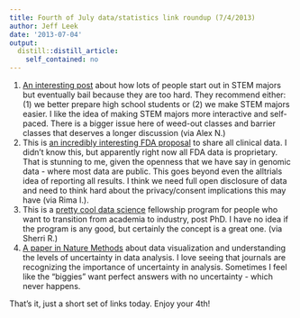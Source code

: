 ```yaml
---
title: Fourth of July data/statistics link roundup (7/4/2013)
author: Jeff Leek
date: '2013-07-04'
output:
  distill::distill_article:
    self_contained: no
---
```


  1. [An interesting post](http://www.slate.com/blogs/moneybox/2013/07/01/science_majors_are_hard_that_s_why_people_don_t_do_them.html) about how lots of people start out in STEM majors but eventually bail because they are too hard. They recommend either: (1) we better prepare high school students or (2) we make STEM majors easier. I like the idea of making STEM majors more interactive and self-paced. There is a bigger issue here of weed-out classes and barrier classes that deserves a longer discussion (via Alex N.)
  2. This is [an incredibly interesting FDA proposal](http://www.gpo.gov/fdsys/pkg/FR-2013-06-04/html/2013-13083.htm) to share all clinical data. I didn't know this, but apparently right now all FDA data is proprietary. That is stunning to me, given the openness that we have say in genomic data - where most data are public. This goes beyond even the alltrials idea of reporting all results. I think we need full open disclosure of data and need to think hard about the privacy/consent implications this may have (via Rima I.).
  3. This is a [pretty cool data science](http://insightdatascience.com/) fellowship program for people who want to transition from academia to industry, post PhD. I have no idea if the program is any good, but certainly the concept is a great one. (via Sherri R.)
  4. [A paper in Nature Methods](http://www.nature.com/nmeth/journal/v10/n7/full/nmeth.2530.html?utm_content=buffercf9e7&utm_source=buffer&utm_medium=twitter&utm_campaign=Buffer) about data visualization and understanding the levels of uncertainty in data analysis. I love seeing that journals are recognizing the importance of uncertainty in analysis. Sometimes I feel like the "biggies" want perfect answers with no uncertainty - which never happens.

That's it, just a short set of links today. Enjoy your 4th!
